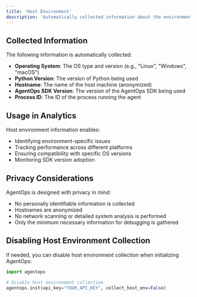 ```yaml
---
title: 'Host Environment'
description: 'Automatically collected information about the environment where your agent runs'
---
```

## Collected Information

The following information is automatically collected:

- **Operating System**: The OS type and version (e.g., "Linux", "Windows", "macOS")
- **Python Version**: The version of Python being used
- **Hostname**: The name of the host machine (anonymized)
- **AgentOps SDK Version**: The version of the AgentOps SDK being used
- **Process ID**: The ID of the process running the agent

## Usage in Analytics

Host environment information enables:

- Identifying environment-specific issues
- Tracking performance across different platforms
- Ensuring compatibility with specific OS versions
- Monitoring SDK version adoption

## Privacy Considerations

AgentOps is designed with privacy in mind:

- No personally identifiable information is collected
- Hostnames are anonymized
- No network scanning or detailed system analysis is performed
- Only the minimum necessary information for debugging is gathered

## Disabling Host Environment Collection

If needed, you can disable host environment collection when initializing AgentOps:

```python
import agentops

# Disable host environment collection
agentops.init(api_key="YOUR_API_KEY", collect_host_env=False)
```

<script type="module" src="/scripts/github_stars.js"></script>
<script type="module" src="/scripts/scroll-img-fadein-animation.js"></script>
<script type="module" src="/scripts/button_heartbeat_animation.js"></script>
